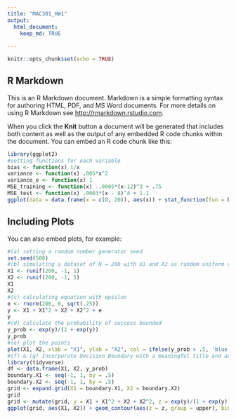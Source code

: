 ```yaml
---
title: "MAC301_HW1"
output: 
  html_document:
    keep_md: TRUE
  
---
```


```r
knitr::opts_chunk$set(echo = TRUE)
```

## R Markdown

This is an R Markdown document. Markdown is a simple formatting syntax for authoring HTML, PDF, and MS Word documents. For more details on using R Markdown see <http://rmarkdown.rstudio.com>.

When you click the **Knit** button a document will be generated that includes both content as well as the output of any embedded R code chunks within the document. You can embed an R code chunk like this:

```r
library(ggplot2)
#setting functions for each variable
bias <- function(x) 1/x
variance <- function(x) .005*x^2
variance_e <- function(x) 1
MSE_training <- function(x) -.0005*(x-12)^3 + .75
MSE_test <- function(x) .0003*(x - 8)^4 + 1.1
ggplot(data = data.frame(x = c(0, 20)), aes(x)) + stat_function(fun = bias, aes(color = "bias")) + stat_function(fun = variance, aes(color = "variance")) + stat_function(fun = variance_e, aes(color = "variance_e")) + stat_function(fun = MSE_training, aes(color = "MSE_training")) + stat_function(fun = MSE_test, aes(color = "MSE_test")) + xlim(0, 20) + ylim(0, 2.5) + xlab("flexibility") + ylab("values") + scale_color_manual("Curves", values = c("red", "blue", "green", "orange", "purple"))
```

## Including Plots

You can also embed plots, for example:

```r
#(a) setting a random number generator seed
set.seed(500)
#(b) simulating a dataset of N = 200 with X1 and X2 as random uniform variables [0, 1]
X1 <- runif(200, -1, 1)
X2 <- runif(200, -1, 1)
X1
X2
#(c) calculating equation with epsilon
e <- rnorm(200, 0, sqrt(.25))
y <- X1 + X1^2 + X2 + X2^2 + e
y
#(d) calculate the probability of success bounded
y_prob <- exp(y)/(1 + exp(y))
y_prob
#(e) plot the points
plot(X1, X2, xlab = "X1", ylab = "X2", col = ifelse(y_prob > .5, 'blue', 'orange'))
#(f) & (g) Incorporate Decision Boundary with a meaningful title and axes
library(tidyverse)
df <- data.frame(X1, X2, y_prob)
boundary.X1 <- seq(-1, 1, by = .5)
boundary.X2 <- seq(-1, 1, by = .5)
grid <- expand.grid(X1 = boundary.X1, X2 = boundary.X2)
grid
grid <- mutate(grid, y = X1 + X1^2 + X2 + X2^2, z = exp(y)/(1 + exp(y)), upper = z > .5)
ggplot(grid, aes(X1, X2)) + geom_contour(aes(z = z, group = upper), bins = .5) + geom_point(data = df, aes(color = ifelse(y_prob > .5, 'success', 'failure'))) + labs(title = "Bayes Classifier")
```
